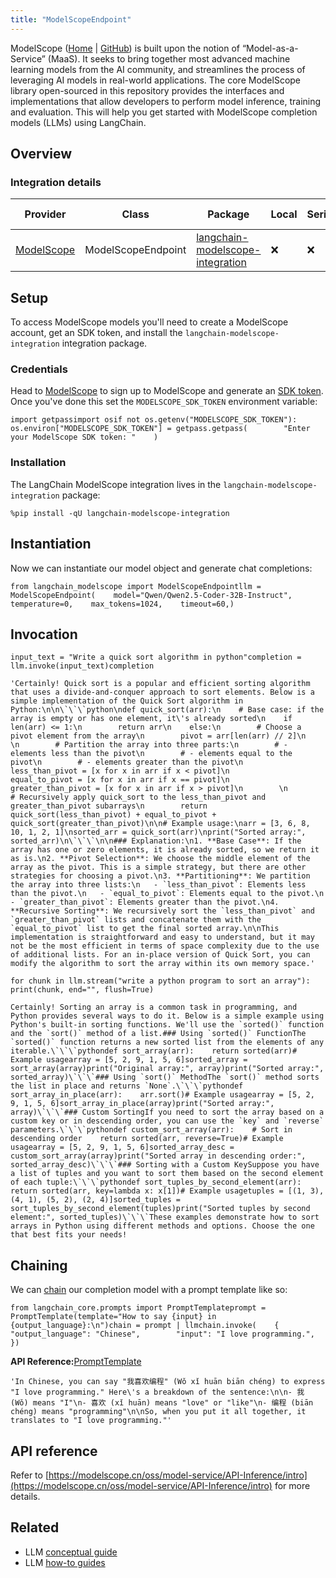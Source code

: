 ```yaml
---
title: "ModelScopeEndpoint"
---
```


ModelScope ([Home](https://www.modelscope.cn/) | [GitHub](https://github.com/modelscope/modelscope)) is built upon the notion of “Model-as-a-Service” (MaaS). It seeks to bring together most advanced machine learning models from the AI community, and streamlines the process of leveraging AI models in real-world applications. The core ModelScope library open-sourced in this repository provides the interfaces and implementations that allow developers to perform model inference, training and evaluation. This will help you get started with ModelScope completion models (LLMs) using LangChain.

## Overview

### Integration details

| Provider                                               | Class              | Package                                                                                        | Local | Serializable | Package downloads                                                                                                | Package latest                                                                                                |
| ------------------------------------------------------ | ------------------ | ---------------------------------------------------------------------------------------------- | ----- | ------------ | ---------------------------------------------------------------------------------------------------------------- | ------------------------------------------------------------------------------------------------------------- |
| [ModelScope](/oss/integrations/providers/modelscope) | ModelScopeEndpoint | [langchain-modelscope-integration](https://pypi.org/project/langchain-modelscope-integration/) | ❌     | ❌            | ![PyPI - Downloads](/images/oss/integrations/llms/modelscope_endpoint/pypi/dm/langchain-modelscope-integration) | ![PyPI - Version](/images/oss/integrations/llms/modelscope_endpoint/pypi/v/langchain-modelscope-integration) |

## Setup

To access ModelScope models you'll need to create a ModelScope account, get an SDK token, and install the `langchain-modelscope-integration` integration package.

### Credentials

Head to [ModelScope](https://modelscope.cn/) to sign up to ModelScope and generate an [SDK token](https://modelscope.cn/my/myaccesstoken). Once you've done this set the `MODELSCOPE_SDK_TOKEN` environment variable:

```
import getpassimport osif not os.getenv("MODELSCOPE_SDK_TOKEN"):    os.environ["MODELSCOPE_SDK_TOKEN"] = getpass.getpass(        "Enter your ModelScope SDK token: "    )
```

### Installation

The LangChain ModelScope integration lives in the `langchain-modelscope-integration` package:

```
%pip install -qU langchain-modelscope-integration
```

## Instantiation

Now we can instantiate our model object and generate chat completions:

```
from langchain_modelscope import ModelScopeEndpointllm = ModelScopeEndpoint(    model="Qwen/Qwen2.5-Coder-32B-Instruct",    temperature=0,    max_tokens=1024,    timeout=60,)
```

## Invocation

```
input_text = "Write a quick sort algorithm in python"completion = llm.invoke(input_text)completion
```

```
'Certainly! Quick sort is a popular and efficient sorting algorithm that uses a divide-and-conquer approach to sort elements. Below is a simple implementation of the Quick Sort algorithm in Python:\n\n\`\`\`python\ndef quick_sort(arr):\n    # Base case: if the array is empty or has one element, it\'s already sorted\n    if len(arr) <= 1:\n        return arr\n    else:\n        # Choose a pivot element from the array\n        pivot = arr[len(arr) // 2]\n        \n        # Partition the array into three parts:\n        # - elements less than the pivot\n        # - elements equal to the pivot\n        # - elements greater than the pivot\n        less_than_pivot = [x for x in arr if x < pivot]\n        equal_to_pivot = [x for x in arr if x == pivot]\n        greater_than_pivot = [x for x in arr if x > pivot]\n        \n        # Recursively apply quick_sort to the less_than_pivot and greater_than_pivot subarrays\n        return quick_sort(less_than_pivot) + equal_to_pivot + quick_sort(greater_than_pivot)\n\n# Example usage:\narr = [3, 6, 8, 10, 1, 2, 1]\nsorted_arr = quick_sort(arr)\nprint("Sorted array:", sorted_arr)\n\`\`\`\n\n### Explanation:\n1. **Base Case**: If the array has one or zero elements, it is already sorted, so we return it as is.\n2. **Pivot Selection**: We choose the middle element of the array as the pivot. This is a simple strategy, but there are other strategies for choosing a pivot.\n3. **Partitioning**: We partition the array into three lists:\n   - `less_than_pivot`: Elements less than the pivot.\n   - `equal_to_pivot`: Elements equal to the pivot.\n   - `greater_than_pivot`: Elements greater than the pivot.\n4. **Recursive Sorting**: We recursively sort the `less_than_pivot` and `greater_than_pivot` lists and concatenate them with the `equal_to_pivot` list to get the final sorted array.\n\nThis implementation is straightforward and easy to understand, but it may not be the most efficient in terms of space complexity due to the use of additional lists. For an in-place version of Quick Sort, you can modify the algorithm to sort the array within its own memory space.'
```

```
for chunk in llm.stream("write a python program to sort an array"):    print(chunk, end="", flush=True)
```

```
Certainly! Sorting an array is a common task in programming, and Python provides several ways to do it. Below is a simple example using Python's built-in sorting functions. We'll use the `sorted()` function and the `sort()` method of a list.### Using `sorted()` FunctionThe `sorted()` function returns a new sorted list from the elements of any iterable.\`\`\`pythondef sort_array(arr):    return sorted(arr)# Example usagearray = [5, 2, 9, 1, 5, 6]sorted_array = sort_array(array)print("Original array:", array)print("Sorted array:", sorted_array)\`\`\`### Using `sort()` MethodThe `sort()` method sorts the list in place and returns `None`.\`\`\`pythondef sort_array_in_place(arr):    arr.sort()# Example usagearray = [5, 2, 9, 1, 5, 6]sort_array_in_place(array)print("Sorted array:", array)\`\`\`### Custom SortingIf you need to sort the array based on a custom key or in descending order, you can use the `key` and `reverse` parameters.\`\`\`pythondef custom_sort_array(arr):    # Sort in descending order    return sorted(arr, reverse=True)# Example usagearray = [5, 2, 9, 1, 5, 6]sorted_array_desc = custom_sort_array(array)print("Sorted array in descending order:", sorted_array_desc)\`\`\`### Sorting with a Custom KeySuppose you have a list of tuples and you want to sort them based on the second element of each tuple:\`\`\`pythondef sort_tuples_by_second_element(arr):    return sorted(arr, key=lambda x: x[1])# Example usagetuples = [(1, 3), (4, 1), (5, 2), (2, 4)]sorted_tuples = sort_tuples_by_second_element(tuples)print("Sorted tuples by second element:", sorted_tuples)\`\`\`These examples demonstrate how to sort arrays in Python using different methods and options. Choose the one that best fits your needs!
```

## Chaining

We can [chain](/oss/how_to/sequence) our completion model with a prompt template like so:

```
from langchain_core.prompts import PromptTemplateprompt = PromptTemplate(template="How to say {input} in {output_language}:\n")chain = prompt | llmchain.invoke(    {        "output_language": "Chinese",        "input": "I love programming.",    })
```

**API Reference:**[PromptTemplate](https://python.langchain.com/api_reference/core/prompts/langchain_core.prompts.prompt.PromptTemplate.html)

```
'In Chinese, you can say "我喜欢编程" (Wǒ xǐ huān biān chéng) to express "I love programming." Here\'s a breakdown of the sentence:\n\n- 我 (Wǒ) means "I"\n- 喜欢 (xǐ huān) means "love" or "like"\n- 编程 (biān chéng) means "programming"\n\nSo, when you put it all together, it translates to "I love programming."'
```

## API reference

Refer to [https://modelscope.cn/oss/model-service/API-Inference/intro](https://modelscope.cn/oss/model-service/API-Inference/intro) for more details.

## Related

* LLM [conceptual guide](/oss/concepts/text_llms)
* LLM [how-to guides](/oss/how_to/#llms)
